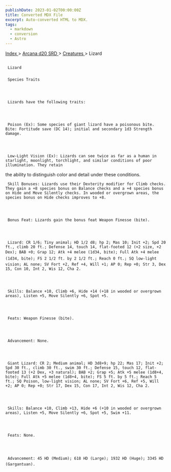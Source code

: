 ```yaml
---
publishDate: 2023-01-02T00:00:00Z
title: Converted MDX File
excerpt: Auto-converted HTML to MDX.
tags:
  - markdown
  - conversion
  - Astro
---
```


[
Index
](-index) >
[
Arcana d20 SRD
](arcana-d20-srd-index) >
[
Creatures
](arcana-d20-srd-creatures-index) > Lizard

##

     Lizard

###

     Species Traits




     Lizards have the following traits:




     Poison (Ex): Some species of giant lizard have a poisonous bite. Bite: Fortitude save (DC 14); initial and secondary 1d3 Strength damage.




     Low-Light Vision (Ex): Lizards can see twice as far as a human in starlight, moonlight, torchlight, and similar conditions of poor illumination. They retain

the ability to distinguish color and detail under these conditions.

     Skill Bonuses: Lizards use their Dexterity modifier for Climb checks. They gain a +8 species bonus on Balance checks and a +4 species bonus on Hide and Move Silently checks. In wooded or overgrown areas, the species bonus on Hide checks improves to +8.




     Bonus Feat: Lizards gain the bonus feat Weapon Finesse (bite).




     Lizard: CR 1/6; Tiny animal; HD 1/2 d8; hp 2; Mas 10; Init +2; Spd 20 ft., climb 20 ft.; Defense 14, touch 14, flat-footed 12 (+2 size, +2 Dex); BAB +0; Grap 12; Atk +4 melee (1d34, bite); Full Atk +4 melee (1d34, bite); FS 2 1/2 ft. by 2 1/2 ft.; Reach 0 ft.; SQ low-light vision; AL none; SV Fort +2, Ref +4, Will +1; AP 0; Rep +0; Str 3, Dex 15, Con 10, Int 2, Wis 12, Cha 2.




     Skills: Balance +10, Climb +6, Hide +14 (+18 in wooded or overgrown areas), Listen +5, Move Silently +6, Spot +5.




     Feats: Weapon Finesse (bite).




     Advancement: None.




     Giant Lizard: CR 2; Medium animal; HD 3d8+9; hp 22; Mas 17; Init +2; Spd 30 ft., climb 30 ft., swim 30 ft.; Defense 15, touch 12, flat-footed 13 (+2 Dex, +3 natural); BAB +2; Grap +5; Atk +5 melee (1d8+4, bite); Full Atk +5 melee (1d8+4, bite); FS 5 ft. by 5 ft.; Reach 5 ft.; SQ Poison, low-light vision; AL none; SV Fort +6, Ref +5, Will +2; AP 0; Rep +0; Str 17, Dex 15, Con 17, Int 2, Wis 12, Cha 2.




     Skills: Balance +10, Climb +13, Hide +6 (+10 in wooded or overgrown areas), Listen +5, Move Silently +6, Spot +5, Swim +11.




     Feats: None.




     Advancement: 45 HD (Medium); 618 HD (Large); 1932 HD (Huge); 3345 HD (Gargantuan).
